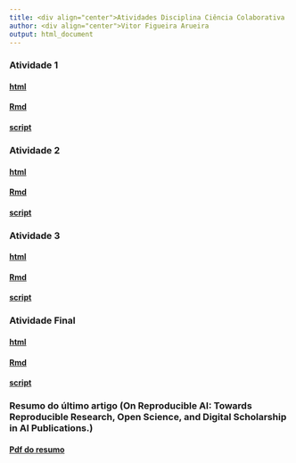 ```yaml
---
title: <div align="center">Atividades Disciplina Ciência Colaborativa
author: <div align="center">Vitor Figueira Arueira
output: html_document
---
```


### Atividade 1

#### [html](https://vitorfigaru.github.io/Cienc-colab/Atividade-1.html) 

#### [Rmd](https://vitorfigaru.github.io/Cienc-colab/Atividade%201.Rmd)

#### [script](https://vitorfigaru.github.io/Cienc-colab/atv1.R)

### Atividade 2

#### [html](https://vitorfigaru.github.io/Cienc-colab/Atividade-2.html) 

#### [Rmd](https://vitorfigaru.github.io/Cienc-colab/Atividade%202.Rmd)

#### [script](https://vitorfigaru.github.io/Cienc-colab/atv2.R)

### Atividade 3

#### [html](https://vitorfigaru.github.io/Cienc-colab/Atividade-3.html) 

#### [Rmd](https://vitorfigaru.github.io/Cienc-colab/Atividade%203.Rmd)

#### [script](https://vitorfigaru.github.io/Cienc-colab/atv3.R)

### Atividade Final

#### [html](https://vitorfigaru.github.io/Cienc-colab/Atividade-final.html) 

#### [Rmd](https://vitorfigaru.github.io/Cienc-colab/Atividade%20final.Rmd)

#### [script](https://vitorfigaru.github.io/Cienc-colab/atv.final.R)

### Resumo do último artigo (On Reproducible AI: Towards Reproducible Research, Open Science, and Digital Scholarship in AI Publications.)

#### [Pdf do resumo](https://vitorfigaru.github.io/Cienc-colab/Resumo%20cienc%20colab.pdf)

